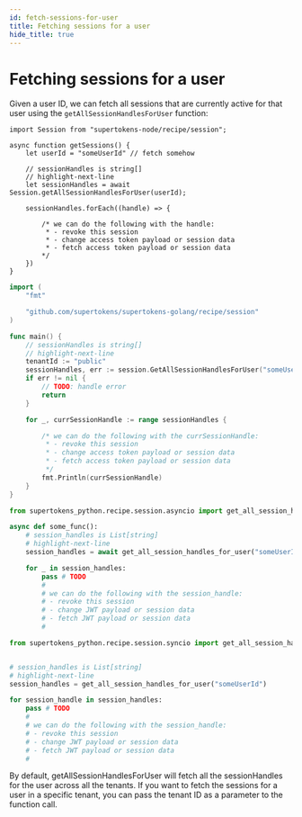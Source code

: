 ```yaml
---
id: fetch-sessions-for-user
title: Fetching sessions for a user
hide_title: true
---
```



<!-- COPY DOCS -->
<!-- ./session/common-customizations/sessions/fetch-sessions-for-user.mdx -->


# Fetching sessions for a user

Given a user ID, we can fetch all sessions that are currently active for that user using the `getAllSessionHandlesForUser` function:

<BackendSDKTabs>
<TabItem value="nodejs">

```tsx
import Session from "supertokens-node/recipe/session";

async function getSessions() {
    let userId = "someUserId" // fetch somehow

    // sessionHandles is string[]
    // highlight-next-line
    let sessionHandles = await Session.getAllSessionHandlesForUser(userId);

    sessionHandles.forEach((handle) => {

        /* we can do the following with the handle:
         * - revoke this session
         * - change access token payload or session data
         * - fetch access token payload or session data
        */
    })
}
```
</TabItem>
<TabItem value="go">

```go
import (
	"fmt"

	"github.com/supertokens/supertokens-golang/recipe/session"
)

func main() {
	// sessionHandles is string[]
	// highlight-next-line
    tenantId := "public"
	sessionHandles, err := session.GetAllSessionHandlesForUser("someUserId", &tenantId)
	if err != nil {
		// TODO: handle error
		return
	}

	for _, currSessionHandle := range sessionHandles {

		/* we can do the following with the currSessionHandle:
		 * - revoke this session
		 * - change access token payload or session data
		 * - fetch access token payload or session data
		 */
		fmt.Println(currSessionHandle)
	}
}
```
</TabItem>
<TabItem value="python">
<PythonSyncAsyncSubTabs>
<TabItem value="asyncio">

```python
from supertokens_python.recipe.session.asyncio import get_all_session_handles_for_user

async def some_func():
    # session_handles is List[string]
    # highlight-next-line
    session_handles = await get_all_session_handles_for_user("someUserId")

    for _ in session_handles:
        pass # TODO
        #
        # we can do the following with the session_handle:
        # - revoke this session
        # - change JWT payload or session data
        # - fetch JWT payload or session data
        #
```

</TabItem>
<TabItem value="syncio">

```python
from supertokens_python.recipe.session.syncio import get_all_session_handles_for_user


# session_handles is List[string]
# highlight-next-line
session_handles = get_all_session_handles_for_user("someUserId")

for session_handle in session_handles:
    pass # TODO
    #
    # we can do the following with the session_handle:
    # - revoke this session
    # - change JWT payload or session data
    # - fetch JWT payload or session data
    #
```

</TabItem>
</PythonSyncAsyncSubTabs>
</TabItem>
</BackendSDKTabs>

<CustomAdmonition type="multi-tenancy">

By default, getAllSessionHandlesForUser will fetch all the sessionHandles for the user across all the tenants. If you want to fetch the sessions for a user in a specific tenant, you can pass the tenant ID as a parameter to the function call.

</CustomAdmonition>